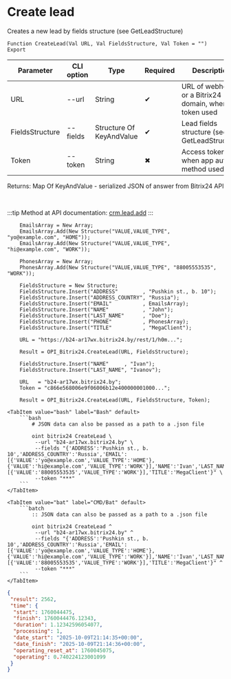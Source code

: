 ﻿---
sidebar_position: 1
description: Create lead and other functions to work with Bitrix24 in the Open Integration Package, a free open-source integration library for 1C:Enterprise 8, OneScript and CLI
keywords: [1C, 1С, 1С:Enterprise, 1С:Enterprise 8.3, API, Integration, Services, Exchange, OneScript, CLI, Bitrix24]
---


# Create lead
 Creates a new lead by fields structure (see GetLeadStructure)



`Function CreateLead(Val URL, Val FieldsStructure, Val Token = "") Export`

  | Parameter | CLI option | Type | Required | Description |
  |-|-|-|-|-|
  | URL | --url | String | &#x2714; | URL of webhook or a Bitrix24 domain, when token used |
  | FieldsStructure | --fields | Structure Of KeyAndValue | &#x2714; | Lead fields structure (see GetLeadStructure) |
  | Token | --token | String | &#x2716; | Access token, when app auth method used |

  
  Returns:  Map Of KeyAndValue - serialized JSON of answer from Bitrix24 API

<br/>

:::tip
Method at API documentation: [crm.lead.add](https://dev.1c-bitrix.ru/rest_help/crm/leads/crm_lead_add.php)
:::
<br/>


```bsl title="1C:Enterprise/OneScript code example"
    EmailsArray = New Array;
    EmailsArray.Add(New Structure("VALUE,VALUE_TYPE", "yo@example.com", "HOME"));
    EmailsArray.Add(New Structure("VALUE,VALUE_TYPE", "hi@example.com", "WORK"));

    PhonesArray = New Array;
    PhonesArray.Add(New Structure("VALUE,VALUE_TYPE", "88005553535", "WORK"));

    FieldsStructure = New Structure;
    FieldsStructure.Insert("ADDRESS"        , "Pushkin st., b. 10");
    FieldsStructure.Insert("ADDRESS_COUNTRY", "Russia");
    FieldsStructure.Insert("EMAIL"          , EmailsArray);
    FieldsStructure.Insert("NAME"           , "John");
    FieldsStructure.Insert("LAST_NAME"      , "Doe");
    FieldsStructure.Insert("PHONE"          , PhonesArray);
    FieldsStructure.Insert("TITLE"          , "MegaClient");

    URL = "https://b24-ar17wx.bitrix24.by/rest/1/h0m...";

    Result = OPI_Bitrix24.CreateLead(URL, FieldsStructure);

    FieldsStructure.Insert("NAME"     , "Ivan");
    FieldsStructure.Insert("LAST_NAME", "Ivanov");

    URL   = "b24-ar17wx.bitrix24.by";
    Token = "c866e568006e9f06006b12e400000001000...";

    Result = OPI_Bitrix24.CreateLead(URL, FieldsStructure, Token);
```
 

 <Tabs>
  
    <TabItem value="bash" label="Bash" default>
        ```bash
            # JSON data can also be passed as a path to a .json file
            
            oint bitrix24 CreateLead \
             --url "b24-ar17wx.bitrix24.by" \
             --fields "{'ADDRESS':'Pushkin st., b. 10','ADDRESS_COUNTRY':'Russia','EMAIL':[{'VALUE':'yo@example.com','VALUE_TYPE':'HOME'},{'VALUE':'hi@example.com','VALUE_TYPE':'WORK'}],'NAME':'Ivan','LAST_NAME':'Ivanov','PHONE':[{'VALUE':'88005553535','VALUE_TYPE':'WORK'}],'TITLE':'MegaClient'}" \
             --token "***"
        ```
    </TabItem>
  
    <TabItem value="bat" label="CMD/Bat" default>
        ```batch
            :: JSON data can also be passed as a path to a .json file
            
            oint bitrix24 CreateLead ^
             --url "b24-ar17wx.bitrix24.by" ^
             --fields "{'ADDRESS':'Pushkin st., b. 10','ADDRESS_COUNTRY':'Russia','EMAIL':[{'VALUE':'yo@example.com','VALUE_TYPE':'HOME'},{'VALUE':'hi@example.com','VALUE_TYPE':'WORK'}],'NAME':'Ivan','LAST_NAME':'Ivanov','PHONE':[{'VALUE':'88005553535','VALUE_TYPE':'WORK'}],'TITLE':'MegaClient'}" ^
             --token "***"
        ```
    </TabItem>
</Tabs>


```json title="Result"
{
 "result": 2562,
 "time": {
  "start": 1760044475,
  "finish": 1760044476.12343,
  "duration": 1.12342596054077,
  "processing": 1,
  "date_start": "2025-10-09T21:14:35+00:00",
  "date_finish": "2025-10-09T21:14:36+00:00",
  "operating_reset_at": 1760045075,
  "operating": 0.740224123001099
 }
}
```
